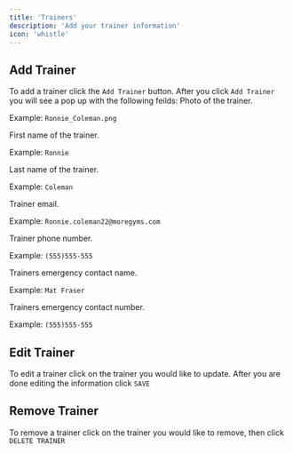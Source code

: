 ```yaml
---
title: 'Trainers'
description: 'Add your trainer information'
icon: 'whistle'
---
```

## Add Trainer
To add a trainer click the `Add Trainer` button. After you click `Add Trainer` you will see a pop up with the following feilds:
<ResponseField name="Trainer Photo" type="Upload" required>
Photo of the trainer.

Example: `Ronnie_Coleman.png`

</ResponseField>

<ResponseField name="First Name" type="text" required>
First name of the trainer.

Example: `Ronnie`

</ResponseField>

<ResponseField name="Last Name" type="text" required>
Last name of the trainer.

Example: `Coleman`

</ResponseField>

<ResponseField name="Email" type="email" required>
Trainer email.

Example: `Ronnie.coleman22@moregyms.com`

</ResponseField>

<ResponseField name="Phone" type="number" required>
Trainer phone number.

Example: `(555)555-555`

</ResponseField>
<ResponseField name="Emergency Contact Name" type="text">
Trainers emergency contact name.

Example: `Mat Fraser`

</ResponseField>

<ResponseField name="Emergency Contact Phone" type="number">
Trainers emergency contact number.

Example: `(555)555-555`
</ResponseField>


## Edit Trainer
To edit a trainer click on the trainer you would like to update. After you are done editing the information click `SAVE`

## Remove Trainer
To remove a trainer click on the trainer you would like to remove, then click `DELETE TRAINER`